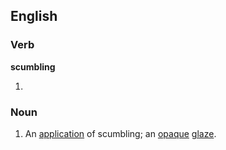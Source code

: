 
==English==

===Verb===
'''scumbling'''

# {{present participle of|[[scumble]]}}

===Noun===
{{en-noun}}

# An [[application]] of scumbling; an [[opaque]] [[glaze]].